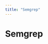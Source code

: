 ```yaml
---
title: "Semgrep"
---
```

<!-- WARNING: This file is auto-generated by generate_tool_docs.py. Do not edit manually. -->


# Semgrep
